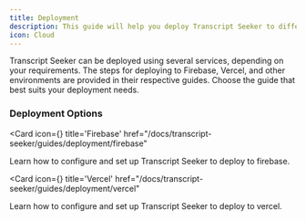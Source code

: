 ```yaml
---
title: Deployment
description: This guide will help you deploy Transcript Seeker to different environments.
icon: Cloud
---
```



Transcript Seeker can be deployed using several services, depending on your requirements. The steps for deploying to Firebase, Vercel, and other environments are provided in their respective guides. Choose the guide that best suits your deployment needs.

### Deployment Options

<Cards>

<Card icon={<Flame className="text-purple-300" />} title='Firebase'     href="/docs/transcript-seeker/guides/deployment/firebase"
>

Learn how to configure and set up Transcript Seeker to deploy to firebase.

</Card>

<Card icon={<Triangle className="text-purple-300" />} title='Vercel'     href="/docs/transcript-seeker/guides/deployment/vercel"
>

Learn how to configure and set up Transcript Seeker to deploy to vercel.

</Card>

</Cards>
